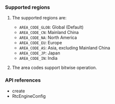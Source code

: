 <PlatformWrapper platform="android">

### Supported regions

1. The supported regions are:

    * `AREA_CODE_GLOB`: Global (Default)
    * `AREA_CODE_CN`: Mainland China
    * `AREA_CODE_NA`: North America
    * `AREA_CODE_EU`: Europe
    * `AREA_CODE_AS`: Asia, excluding Mainland China
    * `AREA_CODE_JP`: Japan
    * `AREA_CODE_IN`: India

2. The area codes support bitwise operation.

### API references

* <Link to = "{{global.API_REF_ANDROID_ROOT}}/class_irtcengine.html#api_create2">create</Link>
* <Link to = "{{global.API_REF_ANDROID_ROOT}}/rtc_api_data_type.html#class_rtcengineconfig_ng">RtcEngineConfig</Link>
</PlatformWrapper>
